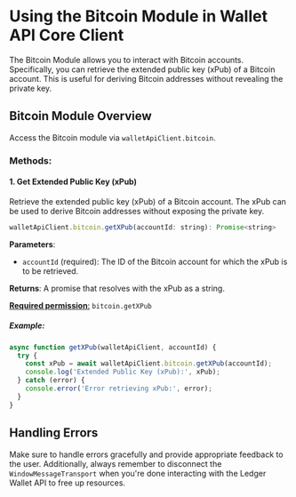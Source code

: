 # Using the Bitcoin Module in Wallet API Core Client

The Bitcoin Module allows you to interact with Bitcoin accounts. Specifically, you can retrieve the extended public key (xPub) of a Bitcoin account. This is useful for deriving Bitcoin addresses without revealing the private key.

## Bitcoin Module Overview

Access the Bitcoin module via `walletApiClient.bitcoin`.

### Methods:

#### 1. Get Extended Public Key (xPub)

Retrieve the extended public key (xPub) of a Bitcoin account. The xPub can be used to derive Bitcoin addresses without exposing the private key.

```javascript
walletApiClient.bitcoin.getXPub(accountId: string): Promise<string>
```

**Parameters**:
- `accountId` (required): The ID of the Bitcoin account for which the xPub is to be retrieved.

**Returns**: A promise that resolves with the xPub as a string.

[**Required permission**:](https://developers.ledger.com/APIs/wallet-api/appendix/manifest#permissions)
 `bitcoin.getXPub`

##### Example:

```javascript
async function getXPub(walletApiClient, accountId) {
  try {
    const xPub = await walletApiClient.bitcoin.getXPub(accountId);
    console.log('Extended Public Key (xPub):', xPub);
  } catch (error) {
    console.error('Error retrieving xPub:', error);
  }
}
```

## Handling Errors

Make sure to handle errors gracefully and provide appropriate feedback to the user. Additionally, always remember to disconnect the `WindowMessageTransport` when you're done interacting with the Ledger Wallet API to free up resources.